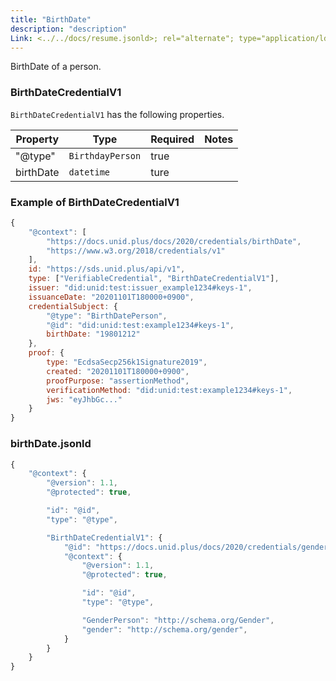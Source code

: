 ```yaml
---
title: "BirthDate"
description: "description"
Link: <../../docs/resume.jsonld>; rel="alternate"; type="application/ld+json"
---
```


BirthDate of a person.

### BirthDateCredentialV1

`BirthDateCredentialV1` has the following properties.

| Property | Type | Required | Notes |
| ---- | ---- | ---- | ---- |
| "@type" | `BirthdayPerson` | true ||
| birthDate | `datetime` | ture ||

### Example of BirthDateCredentialV1

```js
{
    "@context": [
        "https://docs.unid.plus/docs/2020/credentials/birthDate",
        "https://www.w3.org/2018/credentials/v1"
    ],
    id: "https://sds.unid.plus/api/v1",
    type: ["VerifiableCredential", "BirthDateCredentialV1"],
    issuer: "did:unid:test:issuer_example1234#keys-1",
    issuanceDate: "20201101T180000+0900",
    credentialSubject: {
        "@type": "BirthDatePerson",
        "@id": "did:unid:test:example1234#keys-1",
        birthDate: "19801212"
    },
    proof: {
        type: "EcdsaSecp256k1Signature2019",
        created: "20201101T180000+0900",
        proofPurpose: "assertionMethod",
        verificationMethod: "did:unid:test:example1234#keys-1",
        jws: "eyJhbGc..."
    }
}
```

### birthDate.jsonld

```js
{
    "@context": {
        "@version": 1.1,
        "@protected": true,

        "id": "@id",
        "type": "@type",

        "BirthDateCredentialV1": {
            "@id": "https://docs.unid.plus/docs/2020/credentials/gender#GenderCredentialV1",
            "@context": {
                "@version": 1.1,
                "@protected": true,

                "id": "@id",
                "type": "@type",

                "GenderPerson": "http://schema.org/Gender",
                "gender": "http://schema.org/gender",
            }
        }
    }
}
```
